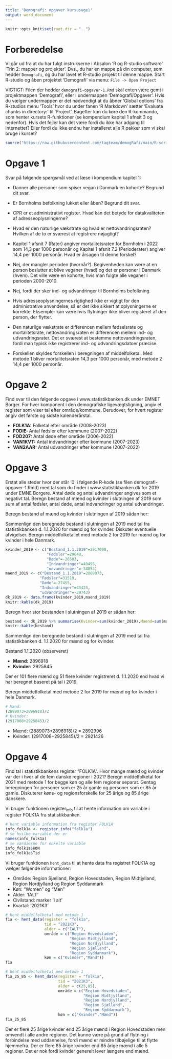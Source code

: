 ```yaml
---
title: 'Demografi: opgaver kursusuge1'
output: word_document
---
```

```r
knitr::opts_knit$set(root.dir = "..")
```


# Forberedelse

Vi går ud fra at du har fulgt instrukserne i Absalon 'R og R-studio
software' 'Trin 2: mapper og projekter'. Dvs., du har en mappe på din
computer, som hedder `Demografi`, og du har lavet et R-studio projekt
til denne mappe. Start R-studio og åben projektet 'Demografi' via
menu: `File -> Open Project`

VIGTIGT: Filen der hedder `demografi-opgaver-1.Rmd` skal enten være
gemt i projektmappen 'Demografi', eller i undermappen
'Demografi/Opgaver'. Hvis du vælger undermappen er det nødvendigt at du
åbner 'Global options' fra R-studios menu 'Tools' hvor du under fanen
'R Markdown' sætter 'Evaluate chunks in directory:' til 'Project'.
Bagefter kan du køre den R-kommando, som henter kursets R-funktioner (se
kompendium kapitel 1 afnsit 3 og nedenfor). Hvis det fejler kan det være fordi du
ikke har adgang til internettet? Eller fordi du ikke endnu har
installeret alle R pakker som vi skal bruge i kurset?

```r
source("https://raw.githubusercontent.com/tagteam/demogRafi/main/R-scripts/demofunk.R") 
```


# Opgave 1

Svar på følgende spørgsmål ved at læse i kompendium kapitel 1:

-   Danner alle personer som spiser vegan i Danmark en kohorte? Begrund
    dit svar.
-   Er Bornholms befolkning lukket eller åben? Begrund dit svar.
-   CPR er et administrativt register. Hvad kan det betyde for datakvaliteten af adresseoplysningerne?
-   Hvad er den naturlige vækstrate og hvad er nettovandringsraten? Hvilken af de to er sværest at registrere nøjagtigt?
-   Kapitel 1 afsnit 7 (Rater) angiver mortalitetsraten for Bornholm i
    2022 som 14,3 per 1000 personår og Kapitel 1 afsnit 7.2
    (Perioderater) angiver 14,4 per 1000 personår. Hvad er årsagen til
    denne forskel?

-   Nej, der mangler perioden (hvornår?). Begivenheden kan være at en
    person beslutter at blive veganer (hvad) og det er personer i Danmark
    (hvem). Det ville være en kohorte, hvis man fulgte alle veganer
    i perioden 2000-2010.
-   Nej, fordi der sker ind- og udvandringer til Bornholms befolkning.
-   Hvis adresseoplysningernes rigtighed ikke er vigtigt for den
    administrative anvendelse, så er det ikke sikkert at oplysningerne er
    korrekte. Eksempler kan være hvis flytninger ikke bliver registeret af
    den person, der flytter.
-   Den naturlige vækstrate er differencen mellem fødselsrate og
    mortalitetsrate, nettovandringsraten er differencen mellem ind- og
    udvandringsrater. Det er sværest at bestemme nettovandringsraten,
    fordi man typisk ikke registrerer ind- og udvandringsdatoer præcise.
-   Forskellen skyldes forskellen i beregningen af middelfolketal. Med
    metode 1 bliver mortalitetsraten 14,3 per 1000 personår, med metode 2
    14,4 per 1000 personår.


# Opgave 2

Find svar til den følgende opgave i www.statistikbanken.dk under EMNET
Borger. For hver komponent i den demografiske ligevægtsligning, angiv
et register som viser tal efter område/kommune. Derudover, for hvert
register angiv det første og sidste kalenderårstal.

-   **FOLK1A:** Folketal efter område (2008-2023)
-   **FODIE:** Antal fødsler efter kommune (2007-2022)
-   **FOD207:** Antal døde efter område (2006-2022)
-   **VAN1KVT:** Antal indvandringer efter kommune (2007-2023)
-   **VAN2AAR:** Antal udvandringer efter kommune (2007-2022)


# Opgave 3

Erstat alle steder hvor der står '0' i følgende R-kode (se filen
demografi-opgaver-1.Rmd) med tal som du finder i
www.statistikbanken.dk for 2019 under EMNE Borgere. Antal døde og
antal udvandringer angives som et negativt tal. Beregn bestand af mænd
og kvinder i slutningen af 2019 som sum af antal fødsler, antal døde,
antal indvandringer og antal udvandringer.

Beregn bestand af mænd og kvinder i slutningen af 2019 sådan her:

Sammenlign den beregnede bestand i slutningen af 2019 med tal fra
statistikbanken d. 1.1.2020 for mænd og for kvinder. Diskuter
eventuelle afvigelser. Beregn middelfolketallet med metode 2 for 2019
for mænd og for kvinder i hele Danmark.

```r
kvinder_2019 <- c("Bestand_1.1.2019"=2917008,
                  "Fødsler"=29648,
                  "Døde"=-26503,
                  "Indvandringer"=40495,
                  "udvandringer"=-34854)
maend_2019 <- c("Bestand_1.1.2019"=2889073,
               "Fødsler"=31519,
               "Døde"=-27455,
               "Indvandringer"=43423,
               "udvandringer"=-39743)
dk_2019 <- data.frame(kvinder_2019,maend_2019)
knitr::kable(dk_2019) 
```

Beregn hvor stor bestanden i slutningen af 2019 er sådan her:

```r
bestand <- dk_2019 %>% summarise(Kvinder=sum(kvinder_2019),Maend=sum(maend_2019))
knitr::kable(bestand) 
```

Sammenlign den beregnede bestand i slutningen af 2019 med tal fra
statistikbanken d. 1.1.2020 for mænd og for kvinder.

Bestand 1.1.2020 (observeret)  

-   **Mænd:** 2896918
-   **Kvinder:** 2925845

Der er 101 flere mænd og 51 flere kvinder registreret d. 1.1.2020 end
hvad vi har beregnet baseret på tal i 2019.

Beregn middelfolketal med metode 2 for 2019 for mænd og for
kvinder i hele Danmark. 

```r
# Mænd: 
(2889073+2896918)/2
# Kvinder:
(2917008+2925845)/2  
```

-   Mænd:  (2889073+2896918)/2 = 2892996
-   Kvinder: (2917008+2925845)/2 = 2921426


# Opgave 4

Find tal i statistikbankens register "FOLK1A". Hvor mange mænd og
kvinder var der i hver af de fem danske regioner i 2021? Beregn
middelfolketal for 2021 med metode 1 for begge køn og alle fem
regioner separat. Gentag beregningen for personer som er 25 år gamle
og personer som er 85 år gamle. Diskuterer køns- og regionsforskelle
for 25 årige og 85 årige danskere.

Vi bruger funktionen register<sub>info</sub> til at hente information om
variable i register FOLK1A fra statistikbanken.

```r
# hent variable information fra register FOLK1A
info_folk1a <- register_info("folk1a")
# se hvilke variable der er
names(info_folk1a)
# se værdierne for enkelte variable
info_folk1a$KØN
info_folk1a$Tid 
```

Vi bruger funktionen `hent_data` til at hente data fra registret
FOLK1A og vælger følgende informationer:

-   Område: Region Sjælland, Region Hovedstaden, Region Midtjylland, Region Nordjylland og Region Syddanmark
-   Køn: "Women" og "Men"
-   Alder: 'IALT'
-   Civilstand: marker 'I alt'
-   Kvartal: '2021K3'

```r
# hent middelfolketal med metode 1
f1a <- hent_data(register = "folk1a",
                 tid = "2021K3",
                 alder = c("IALT"),
                 område = c("Region Hovedstaden",
                            "Region Midtjylland",
                            "Region Nordjylland",
                            "Region Sjælland",
                            "Region Syddanmark"),
                 køn = c("Kvinder","Mænd"))
f1a 
```

```r
# hent middelfolketal med metode 1
f1a_25_85 <- hent_data(register = "folk1a",
                       tid = "2021K3",
                       alder = c(25,85),
                       område = c("Region Hovedstaden",
                                  "Region Midtjylland",
                                  "Region Nordjylland",
                                  "Region Sjælland",
                                  "Region Syddanmark"),
                       køn = c("Kvinder","Mænd"))
f1a_25_85 
```

Der er flere 25 årige kvinder end 25 årige mænd i Region Hovedstaden
men omvendt i alle andre regioner. Det kunne være på grund af flytning
i forbindelse med uddannelse, fordi mænd er mindre tilbøjelige til at
flytte hjemmefra. Der er flere 85 årige kvinder end 85 årige mænd i alle
5 regioner. Det er nok fordi kvinder generelt lever længere end mænd.

